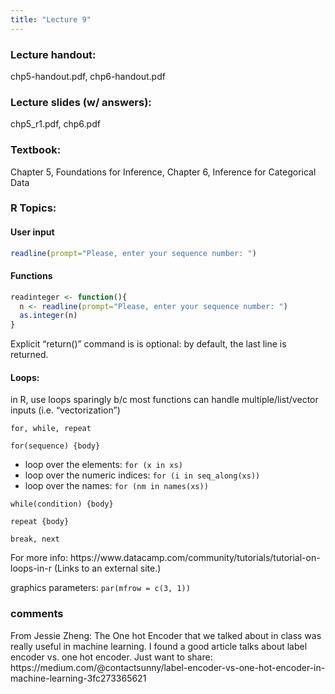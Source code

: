 ```yaml
---
title: "Lecture 9"
---
```


### Lecture handout: 
chp5-handout.pdf, chp6-handout.pdf


### Lecture slides (w/ answers): 
chp5_r1.pdf, chp6.pdf

### Textbook: 
Chapter 5, Foundations for Inference, Chapter 6, Inference for Categorical Data

### R Topics:

#### User input

```r
readline(prompt="Please, enter your sequence number: ")
```

#### Functions
```r
readinteger <- function(){
  n <- readline(prompt="Please, enter your sequence number: ") 
  as.integer(n)
}
```
Explicit "return()" command is is optional: by default, the last line is returned.

#### Loops: 

in R, use loops sparingly b/c most functions can handle multiple/list/vector inputs (i.e. "vectorization")

``` for, while, repeat```

```for(sequence) {body}```

* loop over the elements: ```for (x in xs)```
* loop over the numeric indices: ```for (i in seq_along(xs))```
* loop over the names: ```for (nm in names(xs))```

```while(condition) {body}```

```repeat {body}```

```break, next```

For more info: https://www.datacamp.com/community/tutorials/tutorial-on-loops-in-r (Links to an external site.)

graphics parameters:
```par(mfrow = c(3, 1))```

### comments

From Jessie Zheng:
The One hot Encoder that we talked about in class was really useful in machine learning. I found a good article talks about label encoder vs. one hot encoder. Just want to share: https://medium.com/@contactsunny/label-encoder-vs-one-hot-encoder-in-machine-learning-3fc273365621